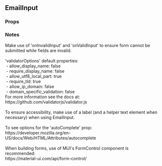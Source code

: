 

<div>
  <h2>EmailInput</h2>
  <h3 style={{ position: 'relative', top: '20px' }}>Props</h3>
  <div style={{ marginBottom: '-11px' }}>
    <Props of={EmailInput} />
  </div>
  <h3 style={{ marginBottom: '17px' }}>Notes</h3>
  <div style={{ fontFamily: 'monospace' }}>
    Make use of 'onInvalidInput' and 'onValidInput' to ensure form cannot be submitted while fields are invalid.
    <br />
    <br />
    'validatorOptions' default properties:
    <br />
    &nbsp;- allow_display_name: false
    <br />
    &nbsp;- require_display_name: false
    <br />
    &nbsp;- allow_utf8_local_part: true
    <br />
    &nbsp;- require_tld: true
    <br />
    &nbsp;- allow_ip_domain: false
    <br />
    &nbsp;- domain_specific_validation: false
    <br />
    For more information see the docs at:
    <br />
    <span style={docsLinkStyles}>https://github.com/validatorjs/validator.js</span>
    <br />
    <br />
    To ensure accessibility, make use of a label (and a helper text element when necessary) when
    using EmailInput.
    <br />
    <br />
    To see options for the 'autoComplete' prop:
    <br />
    <span style={docsLinkStyles}>https://developer.mozilla.org/en-US/docs/Web/HTML/Attributes/autocomplete</span>
    <br />
    <br />
    When building forms, use of MUI's FormControl component is recommended:
    <br />
    <span style={docsLinkStyles}>https://material-ui.com/api/form-control/</span>
  </div>
</div>
